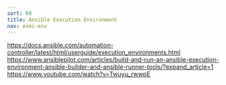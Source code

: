 ```yaml
---
sort: 60
title: Ansible Execution Environment
nav: exec-env
---
```


https://docs.ansible.com/automation-controller/latest/html/userguide/execution_environments.html
https://www.ansiblepilot.com/articles/build-and-run-an-ansible-execution-environment-ansible-builder-and-ansible-runner-tools/?expand_article=1
https://www.youtube.com/watch?v=Twuyu_rwwpE


